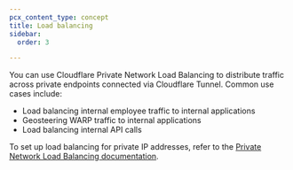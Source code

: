```yaml
---
pcx_content_type: concept
title: Load balancing
sidebar:
  order: 3

---
```


You can use Cloudflare Private Network Load Balancing to distribute traffic across private endpoints connected via Cloudflare Tunnel. Common use cases include:

* Load balancing internal employee traffic to internal applications
* Geosteering WARP traffic to internal applications
* Load balancing internal API calls

To set up load balancing for private IP addresses, refer to the [Private Network Load Balancing documentation](/load-balancing/private-network/tunnels-setup/).
